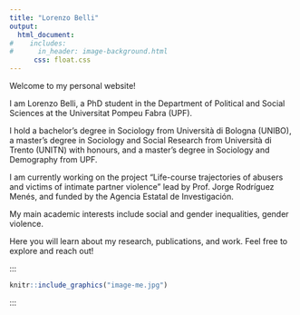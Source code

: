 ---
title: "Lorenzo Belli"
output:
  html_document:
#    includes:
#      in_header: image-background.html
      css: float.css
---



Welcome to my personal website!

<p align="justify">
I am Lorenzo Belli, a PhD student in the Department of Political and Social Sciences at the Universitat Pompeu Fabra (UPF).

I hold a bachelor’s degree in Sociology from Università di Bologna (UNIBO), a master’s degree in Sociology and Social Research from Università di Trento (UNITN) with honours, and a master’s degree in Sociology and Demography from UPF.

I am currently working on the project “Life-course trajectories of abusers and victims of intimate partner violence” lead by Prof. Jorge Rodríguez Menés, and funded by the Agencia Estatal de Investigación.

My main academic interests include social and gender inequalities, gender violence.

Here you will learn about my research, publications, and work. Feel free to explore and reach out!
</p>

</div>
:::

::: {style="width: 70%;"}
<div>
```{r me, echo=FALSE, fig.align='center', fig.dim=c(4,2), out.width = "50%"}
knitr::include_graphics("image-me.jpg")
```


</div>
:::
:::

